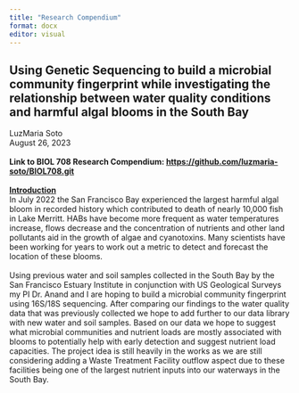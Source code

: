 ```yaml
---
title: "Research Compendium"
format: docx
editor: visual
---
```


## Using Genetic Sequencing to build a microbial community fingerprint while investigating the relationship between water quality conditions and harmful algal blooms in the South Bay

LuzMaria Soto\
August 26, 2023\
\
**Link to BIOL 708 Research Compendium: <https://github.com/luzmaria-soto/BIOL708.git>\
\
[Introduction\
]{.underline}**In July 2022 the San Francisco Bay experienced the largest harmful algal bloom in recorded history which contributed to death of nearly 10,000 fish in Lake Merritt. HABs have become more frequent as water temperatures increase, flows decrease and the concentration of nutrients and other land pollutants aid in the growth of algae and cyanotoxins. Many scientists have been working for years to work out a metric to detect and forecast the location of these blooms.\
\
Using previous water and soil samples collected in the South Bay by the San Francisco Estuary Institute in conjunction with US Geological Surveys my PI Dr. Anand and I are hoping to build a microbial community fingerprint using 16S/18S sequencing. After comparing our findings to the water quality data that was previously collected we hope to add further to our data library with new water and soil samples. Based on our data we hope to suggest what microbial communities and nutrient loads are mostly associated with blooms to potentially help with early detection and suggest nutrient load capacities. The project idea is still heavily in the works as we are still considering adding a Waste Treatment Facility outflow aspect due to these facilities being one of the largest nutrient inputs into our waterways in the South Bay.\

\
